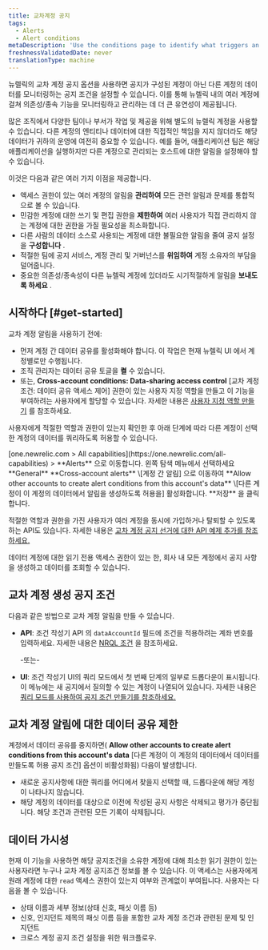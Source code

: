 ```yaml
---
title: 교차계정 공지
tags:
  - Alerts
  - Alert conditions
metaDescription: 'Use the conditions page to identify what triggers an alert policy''s notification, starting with the product and type of metric or service.'
freshnessValidatedDate: never
translationType: machine
---
```


뉴렐릭의 교차 계정 공지 옵션을 사용하면 공지가 구성된 계정이 아닌 다른 계정의 데이터를 모니터링하는 공지 조건을 설정할 수 있습니다. 이를 통해 뉴렐릭 내의 여러 계정에 걸쳐 의존성/종속 기능을 모니터링하고 관리하는 데 더 큰 유연성이 제공됩니다.

많은 조직에서 다양한 팀이나 부서가 작업 및 제공을 위해 별도의 뉴렐릭 계정을 사용할 수 있습니다. 다른 계정의 엔티티나 데이터에 대한 직접적인 책임을 지지 않더라도 해당 데이터가 귀하의 운영에 여전히 중요할 수 있습니다. 예를 들어, 애플리케이션 팀은 해당 애플리케이션을 실행하지만 다른 계정으로 관리되는 호스트에 대한 알림을 설정해야 할 수 있습니다.

이것은 다음과 같은 여러 가지 이점을 제공합니다.

* 액세스 권한이 있는 여러 계정의 알림을 **관리하여** 모든 관련 알림과 문제를 통합적으로 볼 수 있습니다.
* 민감한 계정에 대한 쓰기 및 편집 권한을 **제한하여** 여러 사용자가 직접 관리하지 않는 계정에 대한 권한을 가질 필요성을 최소화합니다.
* 다른 사람의 데이터 소스로 사용되는 계정에 대한 불필요한 알림을 줄여 공지 설정을 **구성합니다** .
* 적절한 팀에 공지 서비스, 계정 관리 및 거버넌스를 **위임하여** 계정 소유자의 부담을 덜어줍니다.
* 중요한 의존성/종속성이 다른 뉴렐릭 계정에 있더라도 시기적절하게 알림을 **보내도록 하세요** .

## 시작하다 [#get-started]

교차 계정 알림을 사용하기 전에:

* 먼저 계정 간 데이터 공유를 활성화해야 합니다. 이 작업은 현재 뉴렐릭 UI 에서 계정별로만 수행됩니다.
* 조직 관리자는 데이터 공유 토글을 **켤** 수 있습니다.
* 또는, **Cross-account conditions: Data-sharing access control** \[교차 계정 조건: 데이터 공유 액세스 제어] 권한이 있는 사용자 지정 역할을 만들고 이 기능을 부여하려는 사용자에게 할당할 수 있습니다. 자세한 내용은 [사용자 지정 역할 만들기](/docs/accounts/accounts-billing/new-relic-one-user-management/account-user-mgmt-tutorial/#roles/) 를 참조하세요.

사용자에게 적절한 역할과 권한이 있는지 확인한 후 아래 단계에 따라 다른 계정이 선택한 계정의 데이터를 쿼리하도록 허용할 수 있습니다.

<Steps>
  <Step>
    [one.newrelic.com &gt; All capabilities](https://one.newrelic.com/all-capabilities) &gt; <DNT>**Alerts**</DNT> 으로 이동합니다.
  </Step>

  <Step>
    왼쪽 탐색 메뉴에서 선택하세요 <DNT>**General**</DNT>
  </Step>

  <Step>
    **Cross-account alerts** \[계정 간 알림] 으로 이동하여 **Allow other accounts to create alert conditions from this account&apos;s data** \[다른 계정이 이 계정의 데이터에서 알림을 생성하도록 허용을] 활성화합니다.
  </Step>

  <Step>
    **저장** 을 클릭합니다.
  </Step>
</Steps>

적절한 역할과 권한을 가진 사용자가 여러 계정을 동시에 가입하거나 탈퇴할 수 있도록 하는 API도 있습니다. 자세한 내용은 [교차 계정 공지 선거에 대한 API 예제 추가를 참조하세요.](/docs/apis/nerdgraph/examples/nerdgraph-api-cross-account-alerting-elections)

데이터 계정에 대한 읽기 전용 액세스 권한이 있는 한, 회사 내 모든 계정에서 공지 사항을 생성하고 데이터를 조회할 수 있습니다.

## 교차 계정 생성 공지 조건

다음과 같은 방법으로 교차 계정 알림을 만들 수 있습니다.

* **API**: 조건 작성기 API 의 `dataAccountId` 필드에 조건을 적용하려는 계좌 번호를 입력하세요. 자세한 내용은 [NRQL 조건](/docs/apis/nerdgraph/examples/nerdgraph-api-nrql-condition-alerts/#create-cross-account-alert) 을 참조하세요.

  -또는-

* **UI**: 조건 작성기 UI의 쿼리 모드에서 첫 번째 단계의 일부로 드롭다운이 표시됩니다. 이 메뉴에는 새 공지에서 질의할 수 있는 계정이 나열되어 있습니다. 자세한 내용은 [쿼리 모드를 사용하여 공지 조건 만들기를 참조하세요.](/docs/alerts/create-alert/create-alert-condition/alert-conditions/#advanced-signal-settings)

## 교차 계정 알림에 대한 데이터 공유 제한

계정에서 데이터 공유를 중지하면( **Allow other accounts to create alert conditions from this account&apos;s data** \[다른 계정이 이 계정의 데이터에서 데이터를 만들도록 허용 공지 조건] 옵션이 비활성화됨) 다음이 발생합니다.

* 새로운 공지사항에 대한 쿼리를 어디에서 찾을지 선택할 때, 드롭다운에 해당 계정이 나타나지 않습니다.
* 해당 계정의 데이터를 대상으로 이전에 작성된 공지 사항은 삭제되고 평가가 중단됩니다. 해당 조건과 관련된 모든 기록이 삭제됩니다.

## 데이터 가시성

현재 이 기능을 사용하면 해당 공지조건을 소유한 계정에 대해 최소한 읽기 권한이 있는 사용자라면 누구나 교차 계정 공지조건 정보를 볼 수 있습니다. 이 액세스는 사용자에게 원래 계정에 대한 `read` 액세스 권한이 있는지 여부와 관계없이 부여됩니다. 사용자는 다음을 볼 수 있습니다.

* 상태 이름과 세부 정보(상태 신호, 패싯 이름 등)
* 신호, 인지던트 제목의 패싯 이름 등을 포함한 교차 계정 조건과 관련된 문제 및 인지던트
* 크로스 계정 공지 조건 설정을 위한 워크플로우.